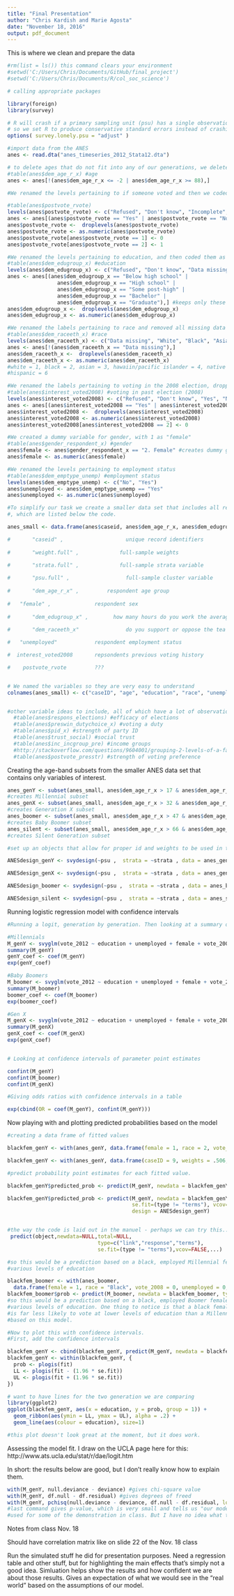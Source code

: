 ```yaml
---
title: "Final Presentation"
author: "Chris Kardish and Marie Agosta"
date: "November 18, 2016"
output: pdf_document
---
```


This is where we clean and prepare the data

```r

#rm(list = ls()) this command clears your environment
#setwd('C:/Users/Chris/Documents/GitHub/final_project')
#setwd('C:/Users/Chris/Documents/R/col_soc_science')

# calling appropriate packages 

library(foreign) 
library(survey)

# R will crash if a primary sampling unit (psu) has a single observation
# so we set R to produce conservative standard errors instead of crashing
options( survey.lonely.psu = "adjust" )

#import data from the ANES
anes <- read.dta("anes_timeseries_2012_Stata12.dta")

# to delete ages that do not fit into any of our generations, we delete the unnecesary ages
#table(anes$dem_age_r_x) #age
anes <- anes[!(anes$dem_age_r_x <= -2 | anes$dem_age_r_x >= 88),] 

#We renamed the levels pertaining to if someone voted and then we coded them to be binary, keeping only Yes/no, changes the variable to a numeric dummy, with 1 as "Yes"

#table(anes$postvote_rvote)
levels(anes$postvote_rvote) <- c("Refused", "Don't know", "Incomplete", "Nonresponsive", "Missing", "Inapplicable", "No", "No", "No", "Yes")
anes <- anes[(anes$postvote_rvote == "Yes" | anes$postvote_rvote == "No"),] 
anes$postvote_rvote <-  droplevels(anes$postvote_rvote)
anes$postvote_rvote <- as.numeric(anes$postvote_rvote) 
anes$postvote_rvote[anes$postvote_rvote == 1] <- 0
anes$postvote_rvote[anes$postvote_rvote == 2] <- 1

#We renamed the levels pertaining to education, and then coded them as factors. It goes form 1-5 (1 being below high school) and 5 (graduate education)
#table(anes$dem_edugroup_x) #education
levels(anes$dem_edugroup_x) <- c("Refused", "Don't know", "Data missing", "Below high school", "High school", "Some post-high", "Bachelor", "Graduate") 
anes <- anes[(anes$dem_edugroup_x == "Below high school" | 
                anes$dem_edugroup_x == "High school" | 
                anes$dem_edugroup_x == "Some post-high" | 
                anes$dem_edugroup_x == "Bachelor" |
                anes$dem_edugroup_x == "Graduate"),] #keeps only these groups
anes$dem_edugroup_x <-  droplevels(anes$dem_edugroup_x)
anes$dem_edugroup_x <- as.numeric(anes$dem_edugroup_x)

#We renamed the labels pertaining to race and removed all missing data 
#table(anes$dem_raceeth_x) #race
levels(anes$dem_raceeth_x) <- c("Data missing", "White", "Black", "Asian" , "Hawaiian or Pacif Islr", "Native American or Alaska Native", "Hispanic","Other") 
anes <- anes[!(anes$dem_raceeth_x == "Data missing"),] 
anes$dem_raceeth_x <-  droplevels(anes$dem_raceeth_x)
anes$dem_raceeth_x <- as.numeric(anes$dem_raceeth_x)
#white = 1, black = 2, asian = 3, hawaiin/pacific islander = 4, native american = 5
#hispanic = 6

#We renamed the labels pertaining to voting in the 2008 election, dropped NA ones, and recoded the remaining yes and no to be 1 or 0. 
#table(anes$interest_voted2008) #voting in past election (2008)
levels(anes$interest_voted2008) <- c("Refused", "Don't know", "Yes", "No")
anes <- anes[(anes$interest_voted2008 == "Yes" | anes$interest_voted2008 == "No"),] 
anes$interest_voted2008 <-  droplevels(anes$interest_voted2008)
anes$interest_voted2008 <- as.numeric(anes$interest_voted2008) 
anes$interest_voted2008[anes$interest_voted2008 == 2] <- 0

#We created a dummy variable for gender, with 1 as "female"
#table(anes$gender_respondent_x) #gender
anes$female <- anes$gender_respondent_x == "2. Female" #creates dummy gender #variable
anes$female <- as.numeric(anes$female) 

#We renamed the levels pertaining to employment status 
#table(anes$dem_emptype_unemp) #employment status
levels(anes$dem_emptype_unemp) <- c("No", "Yes")
anes$unemployed <- anes$dem_emptype_unemp == "Yes"
anes$unemployed <- as.numeric(anes$unemployed)

#To simplify our task we create a smaller data set that includes all relevant variables
#, which are listed below the code. 

anes_small <- data.frame(anes$caseid, anes$dem_age_r_x, anes$dem_edugroup_x, anes$dem_raceeth_x, anes$unemployed, anes$female, anes$interest_voted2008, anes$postvote_rvote, anes$weight_full, anes$psu_full, anes$strata_full)

#		"caseid" ,				      unique record identifiers
		
#		"weight.full" , 		    full-sample weights
		
#		"strata.full" ,			    full-sample strata variable

#		"psu.full" ,			      full-sample cluster variable
		
#		"dem_age_r_x" ,         respondent age group
		
# 	"female" ,	            respondent sex
		
#		"dem_edugroup_x" ,		  how many hours do you work the average week
		
#		"dem_raceeth_x"				  do you support or oppose the tea party   

#   "unemployed"            respondent employment status 

#  interest_voted2008       repsondents previous voting history

#    postvote_rvote         ???


# We named the variables so they are very easy to understand 
colnames(anes_small) <- c("caseID", "age", "education", "race", "unemployed", "female", "vote_2008", "vote_2012", "weights", "psu", "strata" )


#other variable ideas to include, all of which have a lot of observations  
  #table(anes$respons_elections) #efficacy of elections
  #table(anes$preswin_dutychoice_x) #voting a duty 
  #table(anes$pid_x) #strength of party ID
  #table(anes$trust_social) #social trust
  #table(anes$inc_incgroup_pre) #income groups
  #http://stackoverflow.com/questions/9604001/grouping-2-levels-of-a-factor-in-r
  #table(anes$postvote_presstr) #strength of voting preference 

```

Creating the age-band subsets from the smaller ANES data set that contains only 
variables of interest.

```r

anes_genY <- subset(anes_small, anes$dem_age_r_x > 17 & anes$dem_age_r_x < 33) 
#creates Millennial subset 
anes_genX <- subset(anes_small, anes$dem_age_r_x > 32 & anes$dem_age_r_x < 48) 
#creates Generation X subset 
anes_boomer <- subset(anes_small, anes$dem_age_r_x > 47 & anes$dem_age_r_x < 67) 
#creates Baby Boomer subset 
anes_silent <- subset(anes_small, anes$dem_age_r_x > 66 & anes$dem_age_r_x < 88) 
#creates Silent Generation subset

#set up an objects that allow for proper id and weights to be used in the data sets

ANESdesign_genY <- svydesign(~psu ,  strata = ~strata , data = anes_genY , weights = ~weights, variables = NULL, nest = TRUE)

ANESdesign_genX <- svydesign(~psu ,  strata = ~strata , data = anes_genX , weights = ~weights, variables = NULL, nest = TRUE)

ANESdesign_boomer <- svydesign(~psu ,  strata = ~strata , data = anes_boomer, weights = ~weights, variables = NULL, nest = TRUE)

ANESdesign_silent <- svydesign(~psu ,  strata = ~strata , data = anes_silent, weights = ~weights, variables = NULL, nest = TRUE)
```

Running logistic regression model with confidence intervals

```r

#Running a logit, generation by generation. Then looking at a summary of the results, follows by looking at and creating an object for the coeffs of the results. Then converting those results to probabilities by exp(ing) them 

#Millennials
M_genY <- svyglm(vote_2012 ~ education + unemployed + female + vote_2008 + race, design = ANESdesign_genY, family = "quasibinomial") 
summary(M_genY)
genY_coef <- coef(M_genY)
exp(genY_coef)

#Baby Boomers
M_boomer <- svyglm(vote_2012 ~ education + unemployed + female + vote_2008 + race, design = ANESdesign_boomer, family = "quasibinomial") 
summary(M_boomer)
boomer_coef <- coef(M_boomer)
exp(boomer_coef)

#Gen X
M_genX <- svyglm(vote_2012 ~ education + unemployed + female + vote_2008 + race, design = ANESdesign_genX, family = "quasibinomial") 
summary(M_genX)
genX_coef <- coef(M_genX)
exp(genX_coef)


# Looking at confidence intervals of parameter point estimates 

confint(M_genY)
confint(M_boomer)
confint(M_genX)

#Giving odds ratios with confidence intervals in a table 

exp(cbind(OR = coef(M_genY), confint(M_genY)))
```

Now playing with and plotting predicted probabilities based on the model

```r

#creating a data frame of fitted values 

blackfem_genY <- with(anes_genY, data.frame(female = 1, race = 2, vote_2008 = 0, unemployed = 0, education = factor(1:5))) 

blackfem_genY <- with(anes_genY, data.frame(caseID = 9, weights = .506, psu = 1, strata = 6, female = 1, race = 2, vote_2008 = 0, unemployed = 0, education = factor(1:5))) 

#predict probability point estimates for each fitted value.

blackfem_genY$predicted_prob <- predict(M_genY, newdata = blackfem_genY, type = "response", se = TRUE)

blackfem_genY$predicted_prob <- predict(M_genY, newdata = blackfem_genY, type = "response", 
                                        se.fit=(type != "terms"), vcov=FALSE, 
                                        design = ANESdesign_genY)


#the way the code is laid out in the manuel - perhaps we can try this..? I just don't understand most of it 
 predict(object,newdata=NULL,total=NULL,
                             type=c("link","response","terms"),
                             se.fit=(type != "terms"),vcov=FALSE,...)

#so this would be a prediction based on a black, employed Millennial female at
#various levels of education

blackfem_boomer <- with(anes_boomer,
  data.frame(female = 1, race = "Black", vote_2008 = 0, unemployed = 0, education = factor(1:5))) 
blackfem_boomer$prob <- predict(M_boomer, newdata = blackfem_boomer, type = "response")
#so this would be a prediction based on a black, employed Boomer female at
#various levels of education. One thing to notice is that a black female Baby Boomer
#is far less likely to vote at lower levels of education than a Millennial black female,
#based on this model. 

#Now to plot this with confidence intervals.
#First, add the confidence intervals

blackfem_genY <- cbind(blackfem_genY, predict(M_genY, newdata = blackfem_genY, type="link", se=TRUE))
blackfem_genY <- within(blackfem_genY, {
  prob <- plogis(fit)
  LL <- plogis(fit - (1.96 * se.fit))
  UL <- plogis(fit + (1.96 * se.fit))
})

# want to have lines for the two generation we are comparing 
library(ggplot2)
ggplot(blackfem_genY, aes(x = education, y = prob, group = 1)) +
  geom_ribbon(aes(ymin = LL, ymax = UL), alpha = .2) +
  geom_line(aes(colour = education), size=1)

#this plot doesn't look great at the moment, but it does work. 
```

Assessing the model fit. I draw on the UCLA page here for this: 
http://www.ats.ucla.edu/stat/r/dae/logit.htm 

In short: the results below are good, but I don't really know how to explain them.

```r

with(M_genY, null.deviance - deviance) #gives chi-square value
with(M_genY, df.null - df.residual) #gives degrees of freed
with(M_genY, pchisq(null.deviance - deviance, df.null - df.residual, lower.tail = FALSE)) 
#last command gives p-value, which is very small and tells us "our model as a whole fits #significantly better than an empty model," according to the UCLA page that Christopher
#used for some of the demonstration in class. But I have no idea what that actually means.
````


Notes from class Nov. 18

Should have correlation matrix like on slide 22 of the Nov. 18 class

Run the simulated stuff he did for presentation purposes. Need a regression table
and other stuff, but for highlighting the main effects that's simply not
a good idea. Simluation helps show the results and how confident we are
about those results. Gives an expectation of what we would see in the "real world"
based on the assumptions of our model. 
